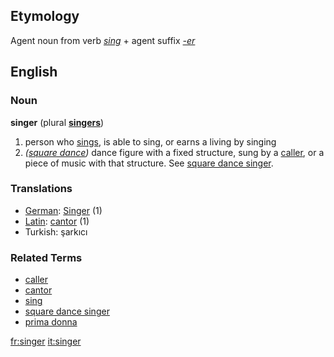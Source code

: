 ==Etymology==
Agent noun from verb ''[[sing]]'' + agent suffix ''[[-er]]''

==English==
===Noun===
'''singer''' (plural '''[[singers]]''')

# person who [[sing]]s, is able to sing, or earns a living by singing
# ''([[square dance]])'' dance figure with a fixed structure, sung by a [[caller]], or a piece of music with that structure.  See [[square dance singer]].

===Translations===
*[[German]]: [[Singer]] (1)
*[[Latin]]: [[cantor]] (1)
*Turkish: şarkıcı
===Related Terms===
*[[caller]]
*[[cantor]]
*[[sing]]
*[[square dance singer]]
*[[prima donna]]

[[fr:singer]]
[[it:singer]]